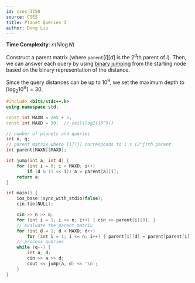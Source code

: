 ```yaml
---
id: cses-1750
source: CSES
title: Planet Queries I
author: Dong Liu
---
```


**Time Complexity**: $\mathcal{O}(N\log N)$

Construct a parent matrix (where $\texttt{parent}[i][d]$ is the $2^d$th parent
of $i$). Then, we can answer each query by using
[binary jumping](/plat/bin-jump) from the starting node based on the binary
representation of the distance.

Since the query distances can be up to $10^9$, we set the maximum depth to
$\lceil{\log_2{10^9}}\rceil = 30$.

<LanguageSection>

<CPPSection>

```cpp
#include <bits/stdc++.h>
using namespace std;

const int MAXN = 2e5 + 5;
const int MAXD = 30;  // ceil(log2(10^9))

// number of planets and queries
int n, q;
// parent matrix where [i][j] corresponds to i's (2^j)th parent
int parent[MAXN][MAXD];

int jump(int a, int d) {
	for (int i = 0; i < MAXD; i++)
		if (d & (1 << i)) a = parent[a][i];
	return a;
}

int main() {
	ios_base::sync_with_stdio(false);
	cin.tie(NULL);

	cin >> n >> q;
	for (int i = 1; i <= n; i++) { cin >> parent[i][0]; }
	// evaluate the parent matrix
	for (int d = 1; d < MAXD; d++)
		for (int i = 1; i <= n; i++) { parent[i][d] = parent[parent[i][d - 1]][d - 1]; }
	// process queries
	while (q--) {
		int a, d;
		cin >> a >> d;
		cout << jump(a, d) << '\n';
	}
}
```

</CPPSection>

</LanguageSection>

